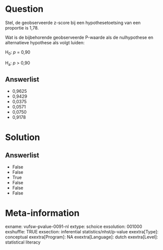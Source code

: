 Question
========
Stel, de geobserveerde z-score bij een hypothesetoetsing van een
proportie is 1,78.  
  
Wat is de bijbehorende geobserveerde P-waarde als de nulhypothese en
alternatieve hypothese als volgt luiden:  
  
H<sub>0</sub>: *p* = 0,90  
  
H<sub>a</sub>: *p *&gt; 0,90

Answerlist
----------
* 0,9625
* 0,9429
* 0,0375
* 0,0571
* 0,0750
* 0,9178

Solution
========










Answerlist
----------
* False
* False
* True
* False
* False
* False

Meta-information
================
exname: vufsw-pvalue-0091-nl
extype: schoice
exsolution: 001000
exshuffle: TRUE
exsection: inferential statistics/nhst/p-value
exextra[Type]: conceptual
exextra[Program]: NA
exextra[Language]: dutch
exextra[Level]: statistical literacy

